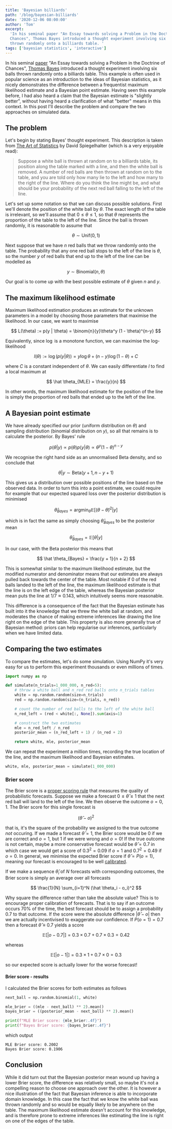 ```yaml
---
title: 'Bayesian billiards'
path: '/blog/bayesian-billiards'
date: '2020-12-06 08:00:00'
author: 'Tom'
excerpt:
  'In his seminal paper "An Essay towards solving a Problem in the Doctrine of
  Chances", Thomas Bayes introduced a thought experiment involving six balls
  thrown randomly onto a billiards table. '
tags: ['bayesian statistics', 'interactive']
---
```



In his seminal [paper][bayes-paper] "An Essay towards solving a Problem in the
Doctrine of Chances", [Thomas Bayes][bayes] introduced a thought experiment
involving six balls thrown randomly onto a billiards table. This example is
often used in popular science as an introduction to the ideas of Bayesian
statistics, as it nicely demonstrates the difference between a frequentist
maximum likelihood estimate and a Bayesian point estimate. Having seen this
example before, I had also heard a claim that the Bayesian estimate is "slightly
better", without having heard a clarification of what "better" means in this
context. In this post I'll describe the problem and compare the two approaches
on simulated data.

## The problem

Let's begin by stating Bayes' thought experiment. This description is taken from
[The Art of Statistics][spiegel] by David Spiegelhalter (which is a very
enjoyable read):

> Suppose a white ball is thrown at random on to a billiards table, its position
> along the table marked with a line, and then the white ball is removed. A
> number of red balls are then thrown at random on to the table, and you are
> told only how many lie to the left and how many to the right of the line.
> Where do you think the line might be, and what should be your probability of
> the next red ball falling to the left of the line.

<BilliardsContainer />

Let's set up some notation so that we can discuss possible solutions. First
we'll denote the position of the white ball by $\theta$. The exact length of the
table is irrelevant, so we'll assume that $0 \leq \theta \leq 1$, so that
$\theta$ represents the proportion of the table to the left of the line. Since
the ball is thrown randomly, it is reasonable to assume that

$$
    \theta \sim \mathrm{Unif}(0, 1)
$$

Next suppose that we have $n$ red balls that we throw randomly onto the table.
The probability that any one red ball stops to the left of the line is $\theta$,
so the number $y$ of red balls that end up to the left of the line can be
modelled as

$$
    y \sim \mathrm{Binomial}(n, \theta)
$$

Our goal is to come up with the best possible estimate of $\theta$ given $n$ and
$y$.

## The maximum likelihood estimate

Maximum likelihood estimation produces an estimate for the unknown parameters in
a model by choosing those parameters that maximise the likelihood. In our case,
we want to maximise

$$
    L(\theta) := p(y | \theta) = \binom{n}{y}\theta^y (1 - \theta)^{n-y}
$$

Equivalently, since $\log$ is a monotone function, we can maximise the
log-likelihood

$$
    l(\theta) := \log(p(y | \theta)) = y\log\theta + (n-y)\log(1 - \theta) + C
$$

where $C$ is a constant independent of $\theta$. We can easily differentiate $l$
to find a local maximum at

$$
    \hat \theta_{MLE} = \frac{y}{n}
$$

In other words, the maximum likelihood estimate for the position of the line is
simply the proportion of red balls that ended up to the left of the line.

## A Bayesian point estimate

We have already specified our prior (uniform distribution on $\theta$) and
sampling distribution (binomial distribution on $y$), so all that remains is to
calculate the posterior. By Bayes' rule

$$
    p(\theta | y) \propto p(\theta)p(y | \theta) \propto \theta^y (1 - \theta)^{n-y}
$$

We recognise the right hand side as an unnormalised Beta density, and so
conclude that

$$
    \theta | y \sim \mathrm{Beta}(y + 1, n - y + 1)
$$

This gives us a distribution over possible positions of the line based on the
observed data. In order to turn this into a point estimate, we could require for
example that our expected squared loss over the posterior distribution is
minimised

$$
    \hat \theta_{Bayes} = \mathrm{argmin}_{\tilde \theta} \mathbb{E}[(\theta - \tilde \theta)^2 | y]
$$

which is in fact the same as simply choosing $\hat \theta_{Bayes}$ to be the
posterior mean

$$
    \hat \theta_{Bayes} = \mathbb{E}[\theta | y]
$$

In our case, with the Beta posterior this means that

$$
    \hat \theta_{Bayes} = \frac{y + 1}{n + 2}
$$

This is somewhat similar to the maximum likelihood estimate, but the modified
numerator and denominator means that our estimates are always pulled back
towards the center of the table. Most notable if $0$ of the red balls landed to
the left of the line, the maximum likelihood estimate is that the line is on the
left edge of the table, whereas the Bayesian posterior mean puts the line at
$1 / 7 \approx 0.143$, which intuitively seems more reasonable.

This difference is a consequence of the fact that the Bayesian estimate has
built into it the knowledge that we threw the white ball at random, and
moderates the chance of making extreme inferences like drawing the line right on
the edge of the table. This property is also more generally true of Bayesian
method: priors can help regularise our inferences, particularly when we have
limited data.

## Comparing the two estimates

To compare the estimates, let's do some simulation. Using NumPy it's very easy
for us to perform this experiment thousands or even millions of times.

```python
import numpy as np

def simulate(n_trials=1_000_000, n_red=5):
    # throw a white ball and n_red red balls onto n_trials tables
    white = np.random.random(size=n_trials)
    red = np.random.random(size=(n_trials, n_red))

    # count the number of red balls to the left of the white ball
    n_red_left = (red < white[:, None]).sum(axis=1)

    # construct the two estimates
    mle = n_red_left / n_red
    posterior_mean = (n_red_left + 1) / (n_red + 2)

    return white, mle, posterior_mean
```

We can repeat the experiment a million times, recording the true location of the
line, and the maximum likelihood and Bayesian estimates.

```python
white, mle, posterior_mean = simulate(1_000_000)
```

### Brier score

The Brier score is a [proper scoring rule][proper-score] that measures the
quality of probabilistic forecasts. Suppose we make a forecast
$0 \leq \hat \theta \leq 1$ that the next red ball will land to the left of the
line. We then observe the outcome $o = 0, 1$. The Brier score for this single
forecast is

$$
    (\hat \theta - o)^2
$$

that is, it's the square of the probability we assigned to the true outcome
_not_ occuring. If we made a forecast $\hat \theta = 1$, the Brier score would
be $0$ if we are correct and $o = 1$, but $1$ if we were wrong and $o = 0$! If
the true outcome is not certain, maybe a more conservative forecast would be
$\hat \theta = 0.7$ in which case we would get a score of $0.3 ^ 2 = 0.09$ if
$o = 1$ and $0.7^2 = 0.49$ if $o = 0$. In general, we minimise the expected
Brier score if $\hat \theta = P(o = 1)$, meaning our forecast is encouraged to
be well [calibrated][calibration].

If we make a sequence $\hat \theta_i$ of $N$ forecasts with corresponding
outcomes, the Brier score is simply an average over all forecasts

$$
    \frac{1}{N} \sum_{i=1}^N (\hat \theta_i - o_i)^2
$$

Why square the difference rather than take the absolute value? This is to
encourage proper calibration of forecasts. That is to say if an outcome occurs
70% of the time, the best forecast should be to assign a probability $0.7$ to
that outcome. If the score were the absolute difference $|\hat \theta - o|$ then
we are actually incentivised to exaggerate our confidence. If $P(o=1) = 0.7$
then a forecast $\hat \theta \equiv 0.7$ yields a score

$$
    \mathbb{E}[|o - 0.7|] = 0.3 \times 0.7 + 0.7 \times 0.3 = 0.42
$$

whereas

$$
    \mathbb{E}[|o - 1|] = 0.3 \times 1 + 0.7 \times 0 = 0.3
$$

so our expected score is actually lower for the worse forecast!

#### Brier score - results

I calculated the Brier scores for both estimates as follows

```python
next_ball = np.random.binomial(1, white)

mle_brier = ((mle - next_ball) ** 2).mean()
bayes_brier = ((posterior_mean - next_ball) ** 2).mean()

print(f"MLE Brier score: {mle_brier:.4f}")
print(f"Bayes Brier score: {bayes_brier:.4f}")
```

which output

```plaintext
MLE Brier score: 0.2002
Bayes Brier score: 0.1906
```

## Conclusion

While it did turn out that the Bayesian posterior mean wound up having a lower
Brier score, the difference was relatively small, so maybe it's not a compelling
reason to choose one approach over the other. It is however a nice illustration
of the fact that Bayesian inference is able to incorporate domain knowledge. In
this case the fact that we know the white ball was thrown randomly and so would
be equally likely to be anywhere on the table. The maximum likelihood estimate
doesn't account for this knowledge, and is therefore prone to extreme inferences
like estimating the line is right on one of the edges of the table.

[bayes]: https://en.wikipedia.org/wiki/Thomas_Bayes
[bayes-paper]: https://royalsocietypublishing.org/doi/pdf/10.1098/rstl.1763.0053

<!-- prettier-ignore -->
[calibration]: https://en.wikipedia.org/wiki/Calibration_(statistics)#In_prediction_and_forecasting
[spiegel]: http://www.statslab.cam.ac.uk/~david/
[proper-score]: https://en.wikipedia.org/wiki/Scoring_rule#ProperScoringRules
